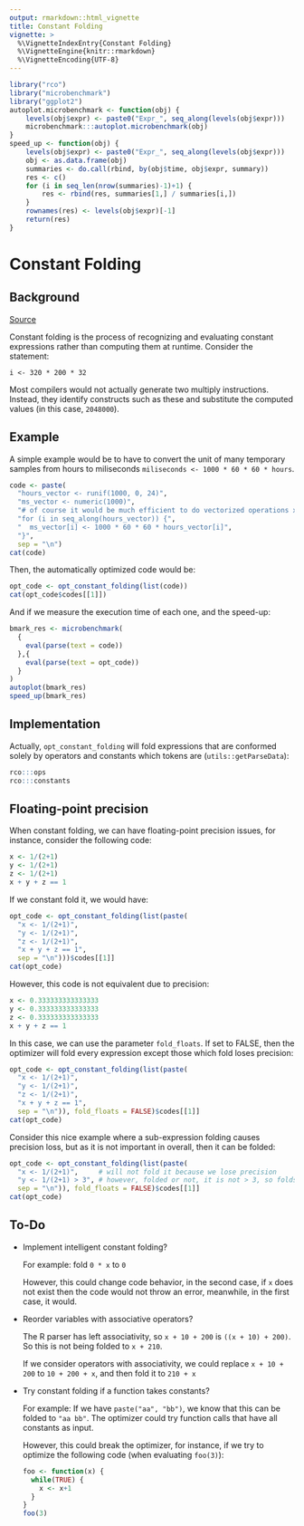 ```yaml
---
output: rmarkdown::html_vignette
title: Constant Folding
vignette: >
  %\VignetteIndexEntry{Constant Folding}
  %\VignetteEngine{knitr::rmarkdown}
  %\VignetteEncoding{UTF-8}
---
```


```r
library("rco")
library("microbenchmark")
library("ggplot2")
autoplot.microbenchmark <- function(obj) {
    levels(obj$expr) <- paste0("Expr_", seq_along(levels(obj$expr)))
    microbenchmark:::autoplot.microbenchmark(obj)
}
speed_up <- function(obj) {
    levels(obj$expr) <- paste0("Expr_", seq_along(levels(obj$expr)))
    obj <- as.data.frame(obj)
    summaries <- do.call(rbind, by(obj$time, obj$expr, summary))
    res <- c()
    for (i in seq_len(nrow(summaries)-1)+1) {
        res <- rbind(res, summaries[1,] / summaries[i,])
    }
    rownames(res) <- levels(obj$expr)[-1]
    return(res)
}
```

# Constant Folding

## Background

[Source](https://en.wikipedia.org/wiki/Constant_folding)

Constant folding is the process of recognizing and evaluating constant expressions rather than computing them at runtime. Consider the statement: 

`i <- 320 * 200 * 32`

Most compilers would not actually generate two multiply instructions. Instead, they identify constructs such as these and substitute the computed values (in this case, `2048000`).

## Example

A simple example would be to have to convert the unit of many temporary samples from hours to miliseconds `miliseconds <- 1000 * 60 * 60 * hours`.

```r
code <- paste(
  "hours_vector <- runif(1000, 0, 24)",
  "ms_vector <- numeric(1000)",
  "# of course it would be much efficient to do vectorized operations xP",
  "for (i in seq_along(hours_vector)) {",
  "  ms_vector[i] <- 1000 * 60 * 60 * hours_vector[i]",
  "}",
  sep = "\n")
cat(code)
```

Then, the automatically optimized code would be:

```r
opt_code <- opt_constant_folding(list(code))
cat(opt_code$codes[[1]])
```

And if we measure the execution time of each one, and the speed-up:

```r
bmark_res <- microbenchmark(
  {
    eval(parse(text = code))
  },{
    eval(parse(text = opt_code))
  }
)
autoplot(bmark_res)
speed_up(bmark_res)
```

## Implementation

Actually, `opt_constant_folding` will fold expressions that are conformed solely by operators and constants which tokens are (`utils::getParseData`):

```r
rco:::ops
rco:::constants
```

## Floating-point precision

When constant folding, we can have floating-point precision issues, for instance, consider the following code:

```r
x <- 1/(2+1)
y <- 1/(2+1)
z <- 1/(2+1)
x + y + z == 1
```

If we constant fold it, we would have:

```r
opt_code <- opt_constant_folding(list(paste(
  "x <- 1/(2+1)",
  "y <- 1/(2+1)",
  "z <- 1/(2+1)",
  "x + y + z == 1",
  sep = "\n")))$codes[[1]]
cat(opt_code)
```

However, this code is not equivalent due to precision:

```r
x <- 0.333333333333333
y <- 0.333333333333333
z <- 0.333333333333333
x + y + z == 1
```

In this case, we can use the parameter `fold_floats`. If set to FALSE, then the optimizer will fold every expression except those which fold loses precision:

```r
opt_code <- opt_constant_folding(list(paste(
  "x <- 1/(2+1)",
  "y <- 1/(2+1)",
  "z <- 1/(2+1)",
  "x + y + z == 1",
  sep = "\n")), fold_floats = FALSE)$codes[[1]]
cat(opt_code)
```

Consider this nice example where a sub-expression folding causes precision loss, but as it is not important in overall, then it can be folded:

```r
opt_code <- opt_constant_folding(list(paste(
  "x <- 1/(2+1)",     # will not fold it because we lose precision
  "y <- 1/(2+1) > 3", # however, folded or not, it is not > 3, so folds it
  sep = "\n")), fold_floats = FALSE)$codes[[1]]
cat(opt_code)
```

## To-Do

* Implement intelligent constant folding?
  
  For example: fold `0 * x` to `0`
  
  However, this could change code behavior, in the second case, if `x` does not exist then the code would not throw an error, meanwhile, in the first case, it would.

* Reorder variables with associative operators?
  
  The R parser has left associativity, so `x + 10 + 200` is `((x + 10) + 200)`. So this is not being folded to `x + 210`.
  
  If we consider operators with associativity, we could replace `x + 10 + 200` to  `10 + 200 + x`, and then fold it to `210 + x`

* Try constant folding if a function takes constants?
  
  For example: If we have `paste("aa", "bb")`, we know that this can be folded to `"aa bb"`. The optimizer could try function calls that have all constants as input.
  
  However, this could break the optimizer, for instance, if we try to optimize the following code (when evaluating `foo(3)`):
  
  ```r
  foo <- function(x) {
    while(TRUE) {
      x <- x+1
    }
  }
  foo(3)
  ```

